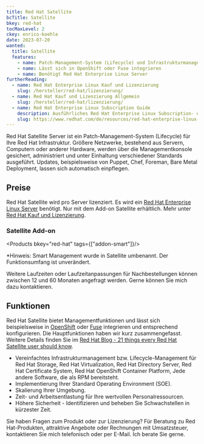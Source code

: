 ```yaml
---
title: Red Hat Satellite
bcTitle: Satellite
bkey: red-hat
tocMaxLevel: 2
ckey: enrico-koehle
date: 2023-07-20
wanted:
  title: Satellite
  features:
    - name: Patch-Management-System (Lifecycle) und Infrastrukturmanagement für die Red Hat Infrastruktur
    - name: Lässt sich in OpenShift oder Fuse integrieren
    - name: Benötigt Red Hat Enterprise Linux Server
furtherReading:
  - name: Red Hat Enterprise Linux Kauf und Lizenzierung
    slug: /hersteller/red-hat/lizenzierung/
  - name: Red Hat Kauf und Lizenzierung Allgemein
    slug: /hersteller/red-hat/lizenzierung/
  - name: Red Hat Enterprise Linux Subscription Guide
    description: Ausführliches Red Hat Enterprise Linux Subscription- und Lizenzierungs-PDF.
    slug: https://www.redhat.com/de/resources/red-hat-enterprise-linux-subscription-guide
---
```




<Intro>

Red Hat Satellite Server ist ein Patch-Management-System (Lifecycle) für Ihre Red Hat Infrastruktur. Größere Netzwerke, bestehend aus Servern, Computern oder anderer Hardware, werden über die Managementkonsole gesichert, administriert und unter Einhaltung verschiedener Standards ausgeführt. Updates, beispielsweise von Puppet, Chef, Foreman, Bare Metal Deployment, lassen sich automatisch einpflegen.

</Intro>

<TOC />


## Preise

Red Hat Satellite wird pro Server lizenziert. Es wird ein [Red Hat Enterprise Linux Server](/hersteller/red-hat/enterprise-linux-server/) benötigt. Nur mit dem Add-on Satellite erhältlich. Mehr unter [Red Hat Kauf und Lizenzierung](/hersteller/red-hat/lizenzierung/).


### Satellite Add-on


<Products bkey="red-hat" tags={["addon-smart"]}/>

*Hinweis: Smart Management wurde in Satellite umbenannt. Der Funktionsumfang ist unverändert.

<Info>

Weitere Laufzeiten oder Laufzeitanpassungen für Nachbestellungen können zwischen 12 und 60 Monaten angefragt werden. Gerne können Sie mich dazu kontaktieren.

</Info>

## Funktionen

Red Hat Satellite bietet Managementfunktionen und lässt sich beispielsweise in [OpenShift](/hersteller/red-hat/openshift-container-platform/) oder [Fuse](/hersteller/red-hat/fuse/) integrieren und entsprechend konfigurieren. Die Hauptfunktionen haben wir kurz zusammengefasst. Weitere Details finden Sie im [Red Hat Blog - 21 things every Red Hat Satellite user should know](https://www.redhat.com/en/blog/21-things-every-red-hat-satellite-user-should-know).


- Vereinfachtes Infrastrukturmanagement bzw. Lifecycle-Management für Red Hat Storage, Red Hat Virtualization, Red Hat Directory Server, Red Hat Certificate System, Red Hat OpenShift Container Platform, Jede andere Software, die als RPM bereitsteht.
- Implementierung Ihrer Standard Operating Environment (SOE).
- Skalierung Ihrer Umgebung.
- Zeit- und Arbeitsentlastung für Ihre wertvollen Personalressourcen.
- Höhere Sicherheit - Identifizieren und beheben Sie Schwachstellen in kürzester Zeit.

<GetInTouch theme="light">

Sie haben Fragen zum Produkt oder zur Lizenzierung? Für Beratung zu Red Hat-Produkten, attraktive Angebote oder Rechnungen mit Umsatzsteuer, kontaktieren Sie mich telefonisch oder per E-Mail. Ich berate Sie gerne.

</GetInTouch>
